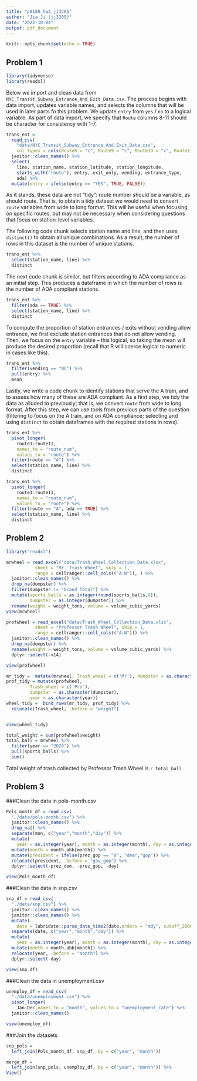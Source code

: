 ```yaml
---
title: "p8180_hw2_jj3205"
author: "Jia Ji (jj3205)"
date: "2022-10-04"
output: pdf_document
---
```


```r
knitr::opts_chunk$set(echo = TRUE)
```

## Problem 1


```r

library(tidyverse)
library(readxl)
```

Below we import and clean data from `NYC_Transit_Subway_Entrance_And_Exit_Data.csv`. The process begins with data import, updates variable names, and selects the columns that will be used in later parts fo this problem. We update `entry` from `yes` / `no` to a logical variable. As part of data import, we specify that `Route` columns 8-11 should be character for consistency with 1-7.

```r
trans_ent = 
  read_csv(
    "data/NYC_Transit_Subway_Entrance_And_Exit_Data.csv",
    col_types = cols(Route8 = "c", Route9 = "c", Route10 = "c", Route11 = "c")) %>% 
  janitor::clean_names() %>% 
  select(
    line, station_name, station_latitude, station_longitude, 
    starts_with("route"), entry, exit_only, vending, entrance_type, 
    ada) %>% 
  mutate(entry = ifelse(entry == "YES", TRUE, FALSE))
```

As it stands, these data are not "tidy": route number should be a variable, as should route. That is, to obtain a tidy dataset we would need to convert `route` variables from wide to long format. This will be useful when focusing on specific routes, but may not be necessary when considering questions that focus on station-level variables. 

The following code chunk selects station name and line, and then uses `distinct()` to obtain all unique combinations. As a result, the number of rows in this dataset is the number of unique stations.

```r
trans_ent %>% 
  select(station_name, line) %>% 
  distinct
```

The next code chunk is similar, but filters according to ADA compliance as an initial step. This produces a dataframe in which the number of rows is the number of ADA compliant stations. 

```r
trans_ent %>% 
  filter(ada == TRUE) %>% 
  select(station_name, line) %>% 
  distinct
```

To compute the proportion of station entrances / exits without vending allow entrance, we first exclude station entrances that do not allow vending. Then, we focus on the `entry` variable -- this logical, so taking the mean will produce the desired proportion (recall that R will coerce logical to numeric in cases like this).

```r
trans_ent %>% 
  filter(vending == "NO") %>% 
  pull(entry) %>% 
  mean
```

Lastly, we write a code chunk to identify stations that serve the A train, and to assess how many of these are ADA compliant. As a first step, we tidy the data as alluded to previously; that is, we convert `route` from wide to long format. After this step, we can use tools from previous parts of the question (filtering to focus on the A train, and on ADA compliance; selecting and using `distinct` to obtain dataframes with the required stations in rows).

```r
trans_ent %>% 
  pivot_longer(
    route1:route11,
    names_to = "route_num",
    values_to = "route") %>% 
  filter(route == "A") %>% 
  select(station_name, line) %>% 
  distinct

trans_ent %>% 
  pivot_longer(
    route1:route11,
    names_to = "route_num",
    values_to = "route") %>% 
  filter(route == "A", ada == TRUE) %>% 
  select(station_name, line) %>% 
  distinct
```


## Problem 2


```r

library("readxl")

mrwheel = read_excel("data/Trash_Wheel_Collection_Data.xlsx", 
           sheet = "Mr. Trash Wheel", skip = 1,
           range = cellranger::cell_cols(("A:N")), ) %>% 
  janitor::clean_names() %>%
  drop_na(dumpster) %>% 
  filter(dumpster != "Grand Total") %>%
  mutate(sports_balls = as.integer(round(sports_balls,0)),
         dumpster = as.integer(dumpster)) %>% 
  rename(weight = weight_tons, volume = volume_cubic_yards)
view(mrwheel)
```


```r

profwheel = read_excel("data/Trash_Wheel_Collection_Data.xlsx",
           sheet = "Professor Trash Wheel", skip = 1,
           range = cellranger::cell_cols(("A:N"))) %>% 
  janitor::clean_names() %>%
  drop_na(dumpster) %>% 
  rename(weight = weight_tons, volume = volume_cubic_yards) %>% 
  dplyr::select(-x14)

view(profwheel)

mr_tidy =  mutate(mrwheel, Trash_wheel = c('Mr'), dumpster = as.character(dumpster))
prof_tidy = mutate(profwheel,
         Trash_wheel = c('Pro'),
         dumpster = as.character(dumpster),
         year = as.character(year))
wheel_tidy =  bind_rows(mr_tidy, prof_tidy) %>% 
  relocate(Trash_wheel, .before = "weight")


view(wheel_tidy)

total_weight = sum(profwheel$weight) 
total_ball = mrwheel %>% 
  filter(year == "2020") %>% 
  pull(sports_balls) %>% 
  sum() 

```

Total weight of trash collected by Professor Trash Wheel is `r total_ball`


## Problem 3


###Clean the data in pols-month.csv

```r
Pols_month_df = read_csv(
  "./data/pols-month.csv") %>%
  janitor::clean_names() %>% 
  drop_na() %>% 
  separate(mon, c("year","month","day")) %>%
  mutate(
    year = as.integer(year), month = as.integer(month), day = as.integer(day)) %>%
  mutate(month = month.abb[month]) %>% 
  mutate(president = ifelse(prez_gop == "0", "dem","gop")) %>% 
  relocate(president, .before = "gov_gop") %>% 
  dplyr::select(-prez_dem, -prez_gop, -day)
```

```r
view(Pols_month_df)
```

###Clean the data in snp.csv

```r
snp_df = read_csv(
  "./data/snp.csv") %>%
  janitor::clean_names() %>%
  janitor::clean_names() %>% 
  mutate(
    date = lubridate::parse_date_time2(date,orders = "mdy", cutoff_2000 = 23)) %>% 
  separate(date, c("year","month","day")) %>%
  mutate(
    year = as.integer(year), month = as.integer(month), day = as.integer(day)) %>%
  mutate(month = month.abb[month]) %>% 
  relocate(year, .before = "month") %>% 
  dplyr::select(-day) 
```

```r
view(snp_df)
```

###Clean the data in unemployment.csv

```r
unemploy_df = read_csv(
  "./data/unemployment.csv") %>%
  pivot_longer(
    Jan:Dec,names_to = "month", values_to = "unemployment_rate") %>%
  janitor::clean_names() 
```

```r
view(unemploy_df)
```

###Join the datasets

```r
snp_pols = 
  left_join(Pols_month_df, snp_df, by = c("year", "month")) 

merge_df = 
  left_join(snp_pols, unemploy_df, by = c("year", "month")) %>% 
View()


```

